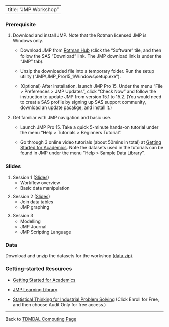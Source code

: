 <style>
ol ul {
    margin-bottom: 10px;
}
</style>

---
title: "JMP Workshop"
---

### Prerequisite

1. Download and install JMP. Note that the Rotman licensed JMP is Windows only.

    * Download JMP from [Rotman Hub](https://hub.rotman.utoronto.ca/){target="_blank"} (click the "Software" tile, and then follow the SAS "Download" link. The JMP download link is under the "JMP" tab).
    
    * Unzip the downloaded file into a temporary folder. Run the setup utility ("JMP\\JMP_Pro\15_1\\Windows\\setup.exe").
    
    * (Optional) After installation, launch JMP Pro 15. Under the menu "File > Preferences > JMP Updates", click "Check Now" and follow the instruction to update JMP from version 15.1 to 15.2. (You would need to creat a SAS profile by signing up SAS support community, download an update pacakge, and install it.)  

2. Get familiar with JMP navigation and basic use.

    * Launch JMP Pro 15. Take a quick 5-minute hands-on tutorial under the menu "Help > Tutorials > Beginners Tutorial".
    
    * Go through 3 online video tutorials (about 50mins in total) at [Getting Started for Academics](https://www.jmp.com/en_us/events/ondemand/webcasts/academic/getting-started-for-academics.html){target="_blank"}. Note the datasets used in the tutorials can be found in JMP under the menu "Help > Sample Data Library".
    

### Slides

1. Session 1 ([Slides](jmp_bootcamp_part1.pdf))
    * Workflow overview
    * Basic data manipulation
    
2. Session 2 ([Slides](jmp_bootcamp_part2.pdf))
    * Join data tables
    * JMP graphing

3. Session 3
    * Modelling
    * JMP Journal
    * JMP Scripting Language 

### Data

Download and unzip the datasets for the workshop ([data.zip](data.zip)). 

### Getting-started Resources

* [Getting Started for Academics](https://www.jmp.com/en_us/events/ondemand/webcasts/academic/getting-started-for-academics.html){target="_blank"}

* [JMP Learning Library](https://www.jmp.com/en_us/learning-library.html){target="_blank"}

* [Statistical Thinking for Industrial Problem Solving](https://www.coursera.org/learn/statistical-thinking-applied-statistics){target="_blank"} (Click Enroll for Free, and then choose Audit Only for free access.)

---

Back to [TDMDAL Computing Page](https://tdmdal.github.io/)